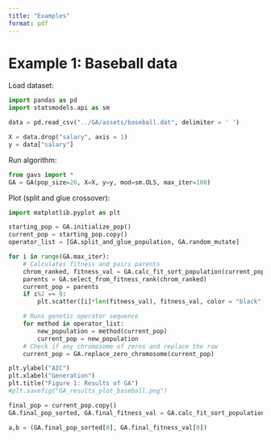 ```yaml
---
title: "Examples"
format: pdf
---
```


# Example 1: Baseball data 

Load dataset:
```python
import pandas as pd 
import statsmodels.api as sm

data = pd.read_csv("../GA/assets/baseball.dat", delimiter = ' ')

X = data.drop("salary", axis = 1)
y = data["salary"]
```

Run algorithm:
```python
from gavs import *
GA = GA(pop_size=26, X=X, y=y, mod=sm.OLS, max_iter=100)
```


Plot (split and glue crossover):
```python
import matplotlib.pyplot as plt

starting_pop = GA.initialize_pop()
current_pop = starting_pop.copy()
operator_list = [GA.split_and_glue_population, GA.random_mutate]

for i in range(GA.max_iter):
    # Calculates fitness and pairs parents
    chrom_ranked, fitness_val = GA.calc_fit_sort_population(current_pop)
    parents = GA.select_from_fitness_rank(chrom_ranked)
    current_pop = parents
    if i%2 == 0:
        plt.scatter([i]*len(fitness_val), fitness_val, color = "black", s=12)

    # Runs genetic operator sequence
    for method in operator_list:
        new_population = method(current_pop)
        current_pop = new_population
    # Check if any chromosome of zeros and replace the row
    current_pop = GA.replace_zero_chromosome(current_pop)    

plt.ylabel("AIC")
plt.xlabel("Generation")
plt.title("Figure 1: Results of GA")
#plt.savefig("GA_results_plot_baseball.png")

final_pop = current_pop.copy()
GA.final_pop_sorted, GA.final_fitness_val = GA.calc_fit_sort_population(final_pop)

a,b = (GA.final_pop_sorted[0], GA.final_fitness_val[0])
```